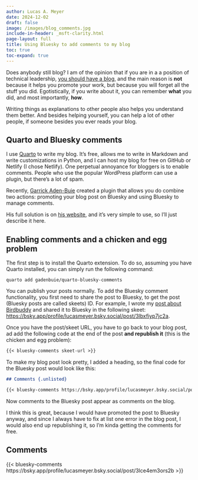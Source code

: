 ```yaml
---
author: Lucas A. Meyer
date: 2024-12-02
draft: false
image: /images/blog_comments.jpg
include-in-header: _msft-clarity.html
page-layout: full
title: Using Bluesky to add comments to my blog
toc: true
toc-expand: true
---
```

<article data-clarity-region="article">

Does anybody still blog? I am of the opinion that if you are in a a position of technical leadership, [you should have a blog](./2019-02-13-why-you-should-blog-if-you-are-a-data-scientist.qmd), and the main reason is **not** because it helps you promote your work, but because you will forget all the stuff you did. Egotistically, if you write about it, you can remember **what** you did, and most importantly, **how**. 

Writing things as explanations to other people also helps you understand them better. And besides helping yourself, you can help a lot of other people, if someone besides you ever reads your blog.

## Quarto and Bluesky comments

I use [Quarto](https://quarto.org) to write my blog. It's free, allows me to write in Markdown and write customizations in Python, and I can host my blog for free on GitHub or Netlify (I chose Netlify). One perpetual annoyance for bloggers is to enable comments. People who use the popular WordPress platform can use a plugin, but there's a lot of spam. 

Recently, [Garrick Aden-Buie](https://bsky.app/profile/grrrck.xyz) created a plugin that allows you do combine two actions: promoting your blog post on Bluesky and using Bluesky to manage comments.

His full solution is on [his website](https://pkg.garrickadenbuie.com/quarto-bluesky-comments/), and it's very simple to use, so I'll just describe it here.

## Enabling comments and a chicken and egg problem

The first step is to install the Quarto extension. To do so, assuming you have Quarto installed, you can simply run the following command:

`quarto add gadenbuie/quarto-bluesky-comments`

You can publish your posts normally. To add the Bluesky comment functionality, you first need to share the post to Bluesky, to get the post (Bluesky posts are called skeets) ID. For example, I wrote my [post about Birdbuddy](./2024-11-27-bird-buddy.qmd) and shared it to Bluesky in the following skeet: [https://bsky.app/profile/lucasmeyer.bsky.social/post/3lbxfiyp7jc2a](https://bsky.app/profile/lucasmeyer.bsky.social/post/3lbxfiyp7jc2a). 

Once you have the post/skeet URL, you have to go back to your blog post, ad add the following code at the end of the post **and republish it** (this is the chicken and egg problem):

```markdown{shortcodes=false}
{{< bluesky-comments skeet-url >}}
```

To make my blog post look pretty, I added a heading, so the final code for the Bluesky post would look like this:

```markdown{shortcodes=false}
## Comments {.unlisted}

{{< bluesky-comments https://bsky.app/profile/lucasmeyer.bsky.social/post/3lbxfiyp7jc2a >}}
```

Now comments to the Bluesky post appear as comments on the blog.

</article>

I think this is great, because I would have promoted the post to Bluesky anyway, and since I always have to fix at list one error in the blog post, I would also end up republishing it, so I'm kinda getting the comments for free.

## Comments {.unlisted}

{{< bluesky-comments https://bsky.app/profile/lucasmeyer.bsky.social/post/3lce4em3ors2b >}}
